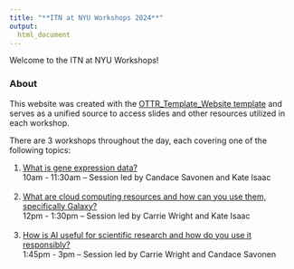 ```yaml
---
title: "**ITN at NYU Workshops 2024**"
output:
  html_document
---
```


<div class = "banner_color">
Welcome to the ITN at NYU Workshops!  
</div>

### **About**

This website was created with the [OTTR_Template_Website template](https://www.ottrproject.org/) and serves as a unified source to access slides and other resources utilized in each workshop.


There are 3 workshops throughout the day, each covering one of the following topics:

1. [What is gene expression data?](https://hutchdatascience.org/nyu2024-galaxy-activity/gene_expression_workshop.html)<br/>
10am - 11:30am -- Session led by Candace Savonen and Kate Isaac<br/><br/>
2. [What are cloud computing resources and how can you use them, specifically Galaxy?](https://hutchdatascience.org/nyu2024-galaxy-activity/computing_workshop.html)<br/>
12pm - 1:30pm -- Session led by Carrie Wright and Kate Isaac<br/><br/>
3. [How is AI useful for scientific research and how do you use it responsibly?](https://hutchdatascience.org/nyu2024-galaxy-activity/ai_workshop.html)<br/>
1:45pm - 3pm -- Session led by Carrie Wright and Candace Savonen<br/><br/> 



